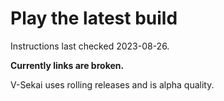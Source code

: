 # Play the latest build

Instructions last checked 2023-08-26.

**Currently links are broken.**

V-Sekai uses rolling releases and is alpha quality.

<!--
> Alpha software may not contain all of the features that are planned for the final version. Alpha software is not thoroughly tested by the developer before it is released to customers. (Definition from Wikipedia.)

Our V-Sekai CI is located at [ci.v-sekai.cloud](https://ci.v-sekai.cloud) - you must use Guest to login, since GitLab is admin-only.

Here are links to each of the latest jobs. Generally, you will want to click the Artifacts tab from each of these to download things.

## Editor (linux, windows):

- ~[linux_job](https://ci.v-sekai.cloud/go/tab/build/detail/godot-groups-editor/latest/defaultStage/latest/linux_job)~
- ~[windows_job](https://ci.v-sekai.cloud/go/tab/build/detail/godot-groups-editor/latest/defaultStage/latest/windows_job)~

## templates.tpz (for making export):

- ~[default_job](https://ci.v-sekai.cloud/go/tab/build/detail/godot-groups-editor/latest/templateZipStage/latest/defaultJob)~

## V-Sekai demo release (linux, windows):

- ~[linuxDesktopJob](https://ci.v-sekai.cloud/go/files/groups-export/latest/exportStage/latest/linux_job/export_linuxbsd)~
- ~[windowsJob](https://ci.v-sekai.cloud/go/tab/build/detail/groups-export/latest/exportStage/latest/windows_job)~

## Direct .zip downloads of the releases can be found here (linux, windows):

- ~[export_linuxbsd.zip](https://ci.v-sekai.cloud/go/files/groups-export/latest/exportStage/latest/linux_job/export_linuxbsd.zip)~
- ~[export_windows.zip](https://ci.v-sekai.cloud/go/files/groups-export/latest/exportStage/latest/windows_job/export_windows.zip)~

The included .exe are fully functioning Godot editors. However, note that the .exe will not function properly as an editor unless you copy it or rename to be different from the .pck. Again, you must use Guest when it asks you to sign in then, from those links, you can click the Artifacts tab.
-->
